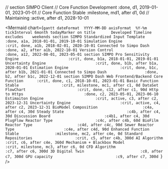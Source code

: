 // section SIMPO Client
// Core Function Development           :done, d1, 2019-01-01, 2023-01-01
// Core Function Stable                :milestone, md1, after d1, 0d
// Maintaining                         :active, after d1, 2028-10-01

<Mermaid
  chart={`gantt
    dateFormat  YYYY-MM-DD
    axisFormat  %Y-%m
    tickInterval 6month
    todayMarker on
    title       Developed Timeline
    excludes    weekends
    section SIMPO
    Standardized Input Template             :done, a1a, 2018-01-01, 2019-10-01
    Simulation Engine                       :crit, done, a1b, 2018-02-01, 2020-10-01
    Connected to Simpo Dash                 :done, a2, after a1b, 2022-10-01
    Version Control                         :done, a12, 2022-08-01, 2023-05-01
    section SIMPO Pro
    Sensitivity Engine                      :crit, done, b1a, 2018-01-01, 2019-01-01
    Uncertainty Engine                      :crit, done, b1b, after b1a, 2020-01-01
    Estimation Engine                       :crit, done, b1c, after b1b, 2021-01-01
    Connected to Simpo Dash                 :done, b2, after b1c, 2022-12-01
    section SIMPO Dash
    Web Frontend/Backend Core Function      :crit, done, c1, 2018-10-01, 2023-01-01
    Basic Function Stable                   :crit, milestone, mc1, after c1, 0d
    DataSet FlowChart                       :crit, done, c12, after c1, 90d
    Http to Https                           :done, c2, 2023-05-01, 2023-06-10
    Estimaiton Engine                       :crit, active, c3, after c2, 2023-12-31
    Uncertainty Engine                      :crit, active, c4, after c2, 2023-12-31
    BioModel Composition                    :c4a, after c4, 30d
    Steady State                            :c4b, after c4, 30d
    Discussion Board                        :c4b1, after c4, 30d
    PlugFlow Reactor Type                   :c4c, after c4b, 60d
    BioFilm Reactor Type                    :c4d, after c4c, 90d
    Sewer Reactor Type                      :c4e, after c4d, 90d
    Enhanced Function Stable                :milestone, mc2, after c4e, 0d
    Standard Repositories                   :crit, c5, after c4b, 300d
    AI Algorithm                            :crit, c6, after c4e, 360d
    Mechanism + Blackbox Model              :crit, milestone, mc3, after c6, 0d
    CFD Algorithm                           :c7, after c6, 300d
    3D Digital Twin                         :c8, after c7, 300d
    GPU capacity                            :c9, after c7, 300d
`}
/>
